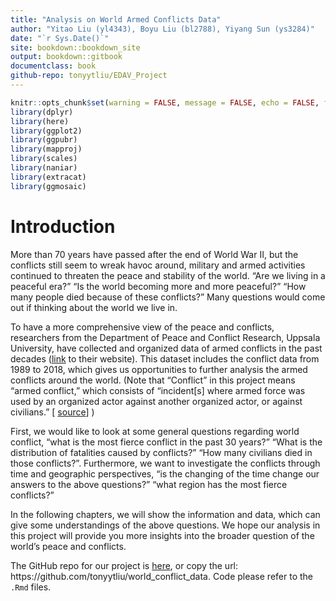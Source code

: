 ```yaml
--- 
title: "Analysis on World Armed Conflicts Data"
author: "Yitao Liu (yl4343), Boyu Liu (bl2788), Yiyang Sun (ys3284)"
date: "`r Sys.Date()`"
site: bookdown::bookdown_site
output: bookdown::gitbook
documentclass: book
github-repo: tonyytliu/EDAV_Project
---
```


```r
knitr::opts_chunk$set(warning = FALSE, message = FALSE, echo = FALSE, fig.align='center')
library(dplyr)
library(here)
library(ggplot2)
library(ggpubr)
library(mapproj)
library(scales)
library(naniar)
library(extracat)
library(ggmosaic)
```

# Introduction

More than 70 years have passed after the end of World War II, but the conflicts still seem to wreak havoc around, military and armed activities continued to threaten the peace and stability of the world. "Are we living in a peaceful era?" "Is the world becoming more and more peaceful?" "How many people died because of these conflicts?" Many questions would come out if thinking about the world we live in.

To have a more comprehensive view of the peace and conflicts, researchers from the Department of Peace and Conflict Research, Uppsala University, have collected and organized data of armed conflicts in the past decades ([link](https://ucdp.uu.se/downloads/index.html#ged_global){target="_blank"} to their website). This dataset includes the conflict data from 1989 to 2018, which gives us opportunities to further analysis the armed conflicts around the world. (Note that  "Conflict" in this project means "armed conflict," which consists of "incident[s] where  armed force was used by an organized actor against another organized actor, or against civilians." [ [source](https://ucdp.uu.se/downloads/ged/ged191.pdf){target="_blank"}]
)

First, we would like to look at some general questions regarding world conflict, "what is the most fierce conflict in the past 30 years?" "What is the distribution of fatalities caused by conflicts?" "How many civilians died in those conflicts?". Furthermore, we want to investigate the conflicts through time and geographic perspectives, "is the changing of the time change our answers to the above questions?" "what region has the most fierce conflicts?"

In the following chapters, we will show the information and data, which can give some understandings of the above questions. We hope our analysis in this project will provide you more insights into the broader question of the world's peace and conflicts.

The GitHub repo for our project is [here](https://github.com/tonyytliu/world_conflict_data){target="_blank"}, or copy the url: https://github.com/tonyytliu/world_conflict_data. Code please refer to the `.Rmd` files.